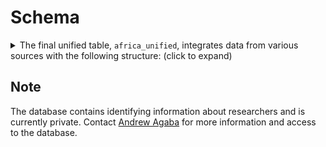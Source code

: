# Schema

<details>
<summary>The final unified table, <code>africa_unified</code>, integrates data from various sources with the following structure: (click to expand)</summary>

| Field | Description |
|-------|-------------|
| **activity_id** | Unique identifier for each activity or record |
| **Title** | Name of the publication or activity |
| **Publication Link** | URL to access the publication |
| **Description** | Detailed explanation of the content |
| **Cover Image** | Link to associated image |
| **Data Category** | Primary classification of the data |
| **Data sub-Category** | Secondary classification for more granular organization |
| **Publication Category** | Type of publication (e.g., journal article, report) |
| **Geographical Coverage** | Areas covered by the data |
| **Geographical Coverage Country ISO** | Standard country codes for geographic areas |
| **Citation Link** | Reference information for academic citation |
| **Associated Authors** | Names of contributors |
| **Activity Type** | Classification of action or research type |
| **activity_start_date** | When the activity began |
| **activity_end_date** | When the activity concluded |
| **funder_name** | Organization(s) providing financial support |
| **topic_name** | Subject matter classification |
| **diseases** | Health conditions addressed |
| **disease_types** | Categories of diseases covered |
| **au_region_name** | African Union regional classification |
| **data_source** | Origin of the data |
</details>

## Note

The database contains identifying information about researchers and is currently private. Contact [Andrew Agaba](mailto:agabaandre@gmail.com) for more information and access to the database.
